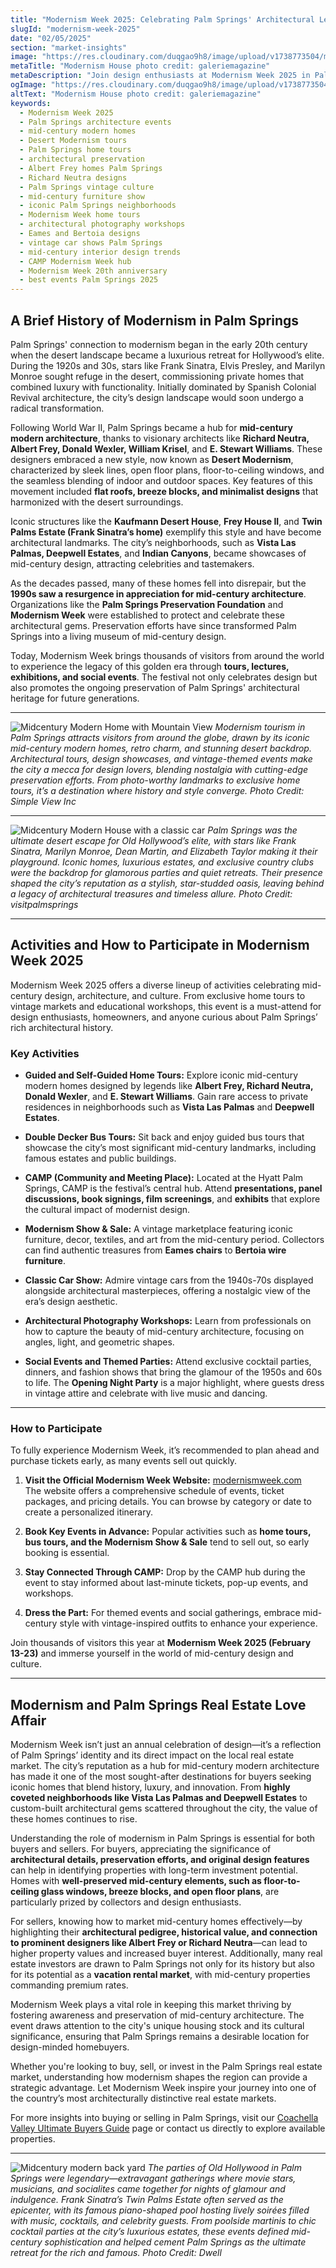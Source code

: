 ```yaml
---
title: "Modernism Week 2025: Celebrating Palm Springs' Architectural Legacy"
slugId: "modernism-week-2025"
date: "02/05/2025"
section: "market-insights"
image: "https://res.cloudinary.com/duqgao9h8/image/upload/v1738773504/modernism.jpg"
metaTitle: "Modernism House photo credit: galeriemagazine"
metaDescription: "Join design enthusiasts at Modernism Week 2025 in Palm Springs. Discover mid-century modern homes, vintage design tours, and architectural events."
ogImage: "https://res.cloudinary.com/duqgao9h8/image/upload/v1738773504/modernism.jpg"
altText: "Modernism House photo credit: galeriemagazine"
keywords:
  - Modernism Week 2025
  - Palm Springs architecture events
  - mid-century modern homes
  - Desert Modernism tours
  - Palm Springs home tours
  - architectural preservation
  - Albert Frey homes Palm Springs
  - Richard Neutra designs
  - Palm Springs vintage culture
  - mid-century furniture show
  - iconic Palm Springs neighborhoods
  - Modernism Week home tours
  - architectural photography workshops
  - Eames and Bertoia designs
  - vintage car shows Palm Springs
  - mid-century interior design trends
  - CAMP Modernism Week hub
  - Modernism Week 20th anniversary
  - best events Palm Springs 2025
---
```



## A Brief History of Modernism in Palm Springs

Palm Springs' connection to modernism began in the early 20th century when the desert landscape became a luxurious retreat for Hollywood’s elite. During the 1920s and 30s, stars like Frank Sinatra, Elvis Presley, and Marilyn Monroe sought refuge in the desert, commissioning private homes that combined luxury with functionality. Initially dominated by Spanish Colonial Revival architecture, the city’s design landscape would soon undergo a radical transformation.

Following World War II, Palm Springs became a hub for **mid-century modern architecture**, thanks to visionary architects like **Richard Neutra, Albert Frey, Donald Wexler, William Krisel**, and **E. Stewart Williams**. These designers embraced a new style, now known as **Desert Modernism**, characterized by sleek lines, open floor plans, floor-to-ceiling windows, and the seamless blending of indoor and outdoor spaces. Key features of this movement included **flat roofs, breeze blocks, and minimalist designs** that harmonized with the desert surroundings.

Iconic structures like the **Kaufmann Desert House**, **Frey House II**, and **Twin Palms Estate (Frank Sinatra’s home)** exemplify this style and have become architectural landmarks. The city’s neighborhoods, such as **Vista Las Palmas, Deepwell Estates**, and **Indian Canyons**, became showcases of mid-century design, attracting celebrities and tastemakers.

As the decades passed, many of these homes fell into disrepair, but the **1990s saw a resurgence in appreciation for mid-century architecture**. Organizations like the **Palm Springs Preservation Foundation** and **Modernism Week** were established to protect and celebrate these architectural gems. Preservation efforts have since transformed Palm Springs into a living museum of mid-century design.

Today, Modernism Week brings thousands of visitors from around the world to experience the legacy of this golden era through **tours, lectures, exhibitions, and social events**. The festival not only celebrates design but also promotes the ongoing preservation of Palm Springs' architectural heritage for future generations.

---
![Midcentury Modern Home with Mountain View](https://res.cloudinary.com/duqgao9h8/image/upload/v1738773504/Modemodernism2.jpg)
*Modernism tourism in Palm Springs attracts visitors from around the globe, drawn by its iconic mid-century modern homes, retro charm, and stunning desert backdrop. Architectural tours, design showcases, and vintage-themed events make the city a mecca for design lovers, blending nostalgia with cutting-edge preservation efforts. From photo-worthy landmarks to exclusive home tours, it’s a destination where history and style converge. Photo Credit: Simple View Inc*

---

![Midcentury Modern House with a classic car](https://res.cloudinary.com/duqgao9h8/image/upload/v1738773504/modernism3.jpg)
*Palm Springs was the ultimate desert escape for Old Hollywood’s elite, with stars like Frank Sinatra, Marilyn Monroe, Dean Martin, and Elizabeth Taylor making it their playground. Iconic homes, luxurious estates, and exclusive country clubs were the backdrop for glamorous parties and quiet retreats. Their presence shaped the city’s reputation as a stylish, star-studded oasis, leaving behind a legacy of architectural treasures and timeless allure. Photo Credit: visitpalmsprings*

---

## Activities and How to Participate in Modernism Week 2025

Modernism Week 2025 offers a diverse lineup of activities celebrating mid-century design, architecture, and culture. From exclusive home tours to vintage markets and educational workshops, this event is a must-attend for design enthusiasts, homeowners, and anyone curious about Palm Springs’ rich architectural history.

### **Key Activities**

- **Guided and Self-Guided Home Tours:** Explore iconic mid-century modern homes designed by legends like **Albert Frey, Richard Neutra, Donald Wexler**, and **E. Stewart Williams**. Gain rare access to private residences in neighborhoods such as **Vista Las Palmas** and **Deepwell Estates**.

- **Double Decker Bus Tours:** Sit back and enjoy guided bus tours that showcase the city’s most significant mid-century landmarks, including famous estates and public buildings.

- **CAMP (Community and Meeting Place):** Located at the Hyatt Palm Springs, CAMP is the festival’s central hub. Attend **presentations, panel discussions, book signings, film screenings**, and **exhibits** that explore the cultural impact of modernist design.

- **Modernism Show & Sale:** A vintage marketplace featuring iconic furniture, decor, textiles, and art from the mid-century period. Collectors can find authentic treasures from **Eames chairs** to **Bertoia wire furniture**.

- **Classic Car Show:** Admire vintage cars from the 1940s-70s displayed alongside architectural masterpieces, offering a nostalgic view of the era’s design aesthetic.

- **Architectural Photography Workshops:** Learn from professionals on how to capture the beauty of mid-century architecture, focusing on angles, light, and geometric shapes.

- **Social Events and Themed Parties:** Attend exclusive cocktail parties, dinners, and fashion shows that bring the glamour of the 1950s and 60s to life. The **Opening Night Party** is a major highlight, where guests dress in vintage attire and celebrate with live music and dancing.

---

### **How to Participate**

To fully experience Modernism Week, it’s recommended to plan ahead and purchase tickets early, as many events sell out quickly.

1. **Visit the Official Modernism Week Website:** [modernismweek.com](https://modernismweek.com)  
   The website offers a comprehensive schedule of events, ticket packages, and pricing details. You can browse by category or date to create a personalized itinerary.

2. **Book Key Events in Advance:** Popular activities such as **home tours, bus tours, and the Modernism Show & Sale** tend to sell out, so early booking is essential.

3. **Stay Connected Through CAMP:** Drop by the CAMP hub during the event to stay informed about last-minute tickets, pop-up events, and workshops.

4. **Dress the Part:** For themed events and social gatherings, embrace mid-century style with vintage-inspired outfits to enhance your experience.

Join thousands of visitors this year at **Modernism Week 2025 (February 13-23)** and immerse yourself in the world of mid-century design and culture.  

---

## Modernism and Palm Springs Real Estate Love Affair

Modernism Week isn’t just an annual celebration of design—it’s a reflection of Palm Springs’ identity and its direct impact on the local real estate market. The city’s reputation as a hub for mid-century modern architecture has made it one of the most sought-after destinations for buyers seeking iconic homes that blend history, luxury, and innovation. From **highly coveted neighborhoods like Vista Las Palmas and Deepwell Estates** to custom-built architectural gems scattered throughout the city, the value of these homes continues to rise.

Understanding the role of modernism in Palm Springs is essential for both buyers and sellers. For buyers, appreciating the significance of **architectural details, preservation efforts, and original design features** can help in identifying properties with long-term investment potential. Homes with **well-preserved mid-century elements, such as floor-to-ceiling glass windows, breeze blocks, and open floor plans**, are particularly prized by collectors and design enthusiasts.

For sellers, knowing how to market mid-century homes effectively—by highlighting their **architectural pedigree, historical value, and connection to prominent designers like Albert Frey or Richard Neutra**—can lead to higher property values and increased buyer interest. Additionally, many real estate investors are drawn to Palm Springs not only for its history but also for its potential as a **vacation rental market**, with mid-century properties commanding premium rates.

Modernism Week plays a vital role in keeping this market thriving by fostering awareness and preservation of mid-century architecture. The event draws attention to the city's unique housing stock and its cultural significance, ensuring that Palm Springs remains a desirable location for design-minded homebuyers.

Whether you're looking to buy, sell, or invest in the Palm Springs real estate market, understanding how modernism shapes the region can provide a strategic advantage. Let Modernism Week inspire your journey into one of the country’s most architecturally distinctive real estate markets.

For more insights into buying or selling in Palm Springs, visit our [Coachella Valley Ultimate Buyers Guide](https://jpsrealtor.com/insights/real-estate-tips/ultimate-buyers-guide-coachella-valley) page or contact us directly to explore available properties.

---
![Midcentury modern back yard](https://res.cloudinary.com/duqgao9h8/image/upload/v1738773504/modernism4.jpg)
*The parties of Old Hollywood in Palm Springs were legendary—extravagant gatherings where movie stars, musicians, and socialites came together for nights of glamour and indulgence. Frank Sinatra’s Twin Palms Estate often served as the epicenter, with its famous piano-shaped pool hosting lively soirées filled with music, cocktails, and celebrity guests. From poolside martinis to chic cocktail parties at the city’s luxurious estates, these events defined mid-century sophistication and helped cement Palm Springs as the ultimate retreat for the rich and famous. Photo Credit: Dwell*